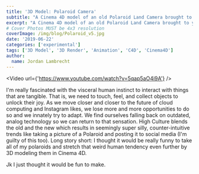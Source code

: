 ```yaml
---
title: '3D Model: Polaroid Camera'
subtitle: "A Cinema 4D model of an old Polaroid Land Camera brought to you by COVID boredom"
excerpt: "A Cinema 4D model of an old Polaroid Land Camera brought to you by COVID boredom"
# Cover Photos MUST be 4x3 resolution
coverImage: /img/blog/Polaroid_v5.jpg
date: '2019-06-22'
categories: ['experimental']
tags: ['3D Model', '3D Render', 'Animation', 'C4D', 'Cinema4D']
author:
  name: Jordan Lambrecht
---
```


<Video url={'https://www.youtube.com/watch?v=5qap5aO4i9A'} />

I'm really fascinated with the visceral human instinct to interact with things that are tangible. That
is, we need to touch, feel, and collect objects to unlock their joy. As we move closer and closer to
the future of cloud computing and Instagram likes, we lose more and more opportunities to do so and we
innately try to adapt. We find ourselves falling back on outdated, analog technology so we can return
to that sensation. High Culture blends the old and the new which results in seemingly super silly, counter-intuitive
trends like taking a picture of a Polaroid and posting it to social media (I'm guilty of this too). Long
story short: I thought it would be really funny to take all of my polaroids and stretch that weird human
tendency even further by 3D modeling them in Cinema 4D.

Jk I just thought it would be fun to make.
